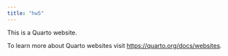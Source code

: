 ```yaml
---
title: "hw5"
---
```


This is a Quarto website.

To learn more about Quarto websites visit <https://quarto.org/docs/websites>.
